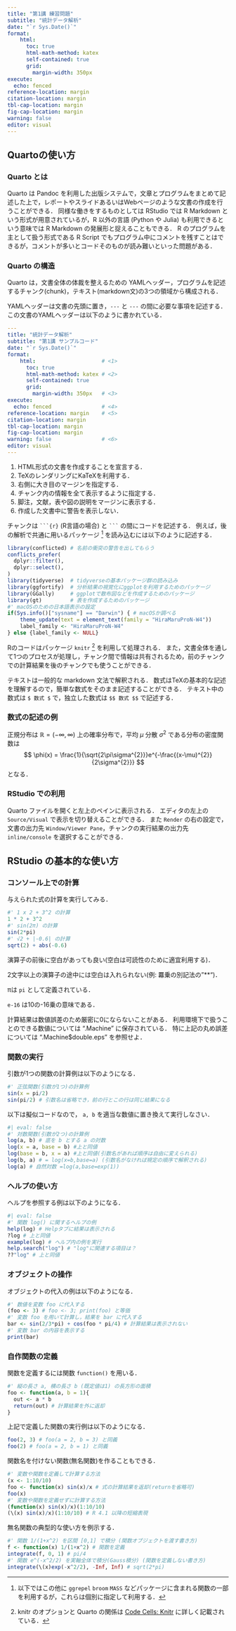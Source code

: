 ```yaml
---
title: "第1講 練習問題"
subtitle: "統計データ解析"
date: "`r Sys.Date()`"
format:
    html: 
      toc: true
      html-math-method: katex
      self-contained: true
      grid: 
        margin-width: 350px
execute: 
  echo: fenced
reference-location: margin
citation-location: margin
tbl-cap-location: margin
fig-cap-location: margin
warning: false
editor: visual
---
```


## Quartoの使い方

### Quarto とは

Quarto は Pandoc を利用した出版システムで，文章とプログラムをまとめて記述した上で，レポートやスライドあるいはWebページのような文書の作成を行うことができる． 同様な働きをするものとしては RStudio では R Markdown という形式が用意されているが，R 以外の言語 (Python や Julia) も利用できるという意味では R Markdown の発展形と捉えることもできる． R のプログラムを主として扱う形式である R Script でもプログラム中にコメントを残すことはできるが，コメントが多いとコードそのものが読み難いといった問題がある．

### Quarto の構造

Quarto は，文書全体の体裁を整えるための YAMLヘッダー，プログラムを記述するチャンク(chunk)，テキスト(markdown文)の3つの領域から構成される．

YAMLヘッダーは文書の先頭に置き，`---` と `---` の間に必要な事項を記述する． この文書のYAMLヘッダーは以下のように書かれている．

``` yaml
---
title: "統計データ解析"
subtitle: "第1講 サンプルコード"
date: "`r Sys.Date()`"
format:
    html:                     # <1>
      toc: true
      html-math-method: katex # <2>
      self-contained: true
      grid: 
        margin-width: 350px   # <3>
execute: 
  echo: fenced                # <4>
reference-location: margin    # <5>
citation-location: margin
tbl-cap-location: margin
fig-cap-location: margin
warning: false                # <6>
editor: visual
---
```

1.  HTML形式の文書を作成することを宣言する．
2.  TeXのレンダリングにKaTeXを利用する．
3.  右側に大き目のマージンを指定する．
4.  チャンク内の情報を全て表示するように指定する．
5.  脚注，文献，表や図の説明をマージンに表示する．
6.  作成した文書中に警告を表示しない．

チャンクは ```` ```{r} ```` (R言語の場合) と ```` ``` ```` の間にコードを記述する． 例えば，後の解析で共通に用いるパッケージ [^1] を読み込むには以下のように記述する．

[^1]: 以下ではこの他に `ggrepel` `broom` `MASS` などパッケージに含まれる関数の一部を利用するが，これらは個別に指定して利用する．

```r
library(conflicted) # 名前の衝突の警告を出してもらう
conflicts_prefer(
  dplyr::filter(),
  dplyr::select(),
)
library(tidyverse)  # tidyverseの基本パッケージ群の読み込み
library(ggfortify)  # 分析結果の視覚化にggplotを利用するためのパッケージ
library(GGally)     # ggplotで散布図などを作成するためのパッケージ
library(gt)         # 表を作成するためのパッケージ
#' macOSのための日本語表示の設定
if(Sys.info()["sysname"] == "Darwin") { # macOSか調べる
    theme_update(text = element_text(family = "HiraMaruProN-W4"))
    label_family <- "HiraMaruProN-W4"    
} else {label_family <- NULL}
```

Rのコードはパッケージ `knitr` [^2] を利用して処理される． また，文書全体を通して1つのプロセスが処理し，チャンク間で情報は共有されるため，前のチャンクでの計算結果を後のチャンクでも使うことができる．

[^2]: knitr のオプションと Quarto の関係は [Code Cells: Knitr](https://quarto.org/docs/reference/cells/cells-knitr.html) に詳しく記載されている．

テキストは一般的な markdown 文法で解釈される． 数式はTeXの基本的な記述を理解するので，簡単な数式をそのまま記述することができる． テキスト中の数式は `$ 数式 $` で，独立した数式は `$$ 数式 $$` で記述する．

::: callout-tip
### 数式の記述の例

正規分布は $\mathbb{R}=(-\infty,\infty)$ 上の確率分布で，平均 $\mu$ 分散 $\sigma^{2}$ である分布の密度関数は $$
    \phi(x) = \frac{1}{\sqrt{2\pi\sigma^{2}}}e^{-\frac{(x-\mu)^{2}}{2\sigma^{2}}}
$$ となる．
:::

### RStudio での利用

Quarto ファイルを開くと左上のペインに表示される． エディタの左上の `Source/Visual` で表示を切り替えることができる． また `Render` の右の設定で，文書の出力先 `Window/Viewer Pane`，チャンクの実行結果の出力先 `inline/console` を選択することができる．

## RStudio の基本的な使い方

### コンソール上での計算

与えられた式の計算を実行してみる．

```r
#' 1 x 2 + 3^2 の計算
1 * 2 + 3^2
#' sin(2π) の計算
sin(2*pi)
#' √2 + |-0.6| の計算
sqrt(2) + abs(-0.6)
```

::: callout-note
演算子の前後に空白があっても良い(空白は可読性のために適宜利用する)．

2文字以上の演算子の途中には空白は入れられない(例: 羃乗の別記法の"\*\*")．

πは `pi` として定義されている．

`e-16` は10の-16乗の意味である．

計算結果は数値誤差のため厳密に0にならないことがある． 利用環境下で扱うことのできる数値については ".Machine" に保存されている． 特に上記の丸め誤差については ".Machine\$double.eps" を参照せよ．
:::

### 関数の実行

引数が1つの関数の計算例は以下のようになる．

```r
#' 正弦関数(引数が1つ)の計算例
sin(x = pi/2) 
sin(pi/2) # 引数名は省略でき，前の行とこの行は同じ結果になる
```

以下は擬似コードなので， `a, b` を適当な数値に置き換えて実行しなさい．

```r
#| eval: false
#' 対数関数(引数が2つ)の計算例
log(a, b) # 底を b とする a の対数 
log(x = a, base = b) #上と同値
log(base = b, x = a) #上と同値(引数名があれば順序は自由に変えられる)
log(b, a) # = log(x=b,base=a) (引数名がなければ規定の順序で解釈される)
log(a) # 自然対数 =log(a,base=exp(1))
```

### ヘルプの使い方

ヘルプを参照する例は以下のようになる．

```r
#| eval: false
#' 関数 log() に関するヘルプの例
help(log) # Helpタブに結果は表示される
?log # 上と同値
example(log) # ヘルプ内の例を実行
help.search("log") # "log"に関連する項目は？
??"log" # 上と同値
```

### オブジェクトの操作

オブジェクトの代入の例は以下のようになる．

```r
#' 数値を変数 foo に代入する
(foo <- 3) # foo <- 3; print(foo) と等価
#' 変数 foo を用いて計算し，結果を bar に代入する
bar <- sin(2/3*pi) + cos(foo * pi/4) # 計算結果は表示されない
#' 変数 bar の内容を表示する
print(bar)
```

### 自作関数の定義

関数を定義するには関数 `function()` を用いる．

```r
#' 縦の長さ a, 横の長さ b (既定値は1) の長方形の面積
foo <- function(a, b = 1){ 
  out <- a * b 
  return(out) # 計算結果を外に返却
}
```

上記で定義した関数の実行例は以下のようになる．

```r
foo(2, 3) # foo(a = 2, b = 3) と同義
foo(2) # foo(a = 2, b = 1) と同義
```

関数名を付けない関数(無名関数)を作ることもできる．

```r
#' 変数や関数を定義して計算する方法
(x <- 1:10/10)
foo <- function(x) sin(x)/x # 式の計算結果を返却(returnを省略可)
foo(x)
#' 変数や関数を定義せずに計算する方法
(function(x) sin(x)/x)(1:10/10)
(\(x) sin(x)/x)(1:10/10) # R 4.1 以降の短縮表現
```

無名関数の典型的な使い方を例示する．

```r
#' 関数 1/(1+x^2) を区間 [0,1] で積分 (関数オブジェクトを渡す書き方)
f <- function(x) 1/(1+x^2) # 関数を定義
integrate(f, 0, 1) # pi/4 
#' 関数 e^(-x^2/2) を実軸全体で積分(Gauss積分) (関数を定義しない書き方)
integrate(\(x)exp(-x^2/2), -Inf, Inf) # sqrt(2*pi)
```
